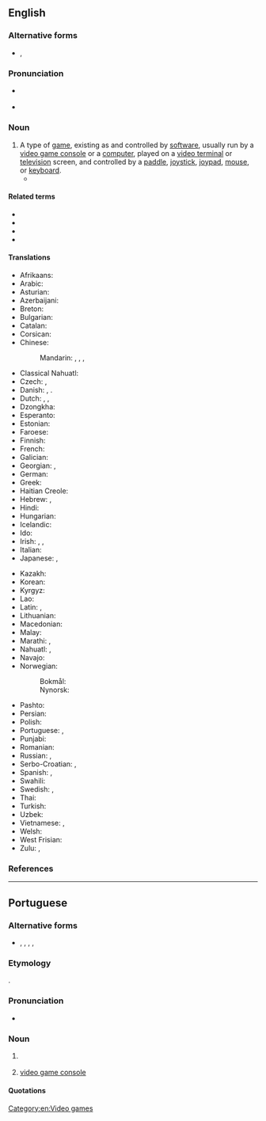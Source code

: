 {{also|videogame|video-game|vídeo-game|vídeo game}}
==English==

===Alternative forms===
* {{l|en|videogame}}, {{l|en|video-game}}

===Pronunciation===
* {{a|UK}} {{IPA|en|/ˈvɪ.di.əʊ̯ˌɡeɪm/}}
* {{a|US}} {{IPA|en|/ˈvɪ.di.oʊ̯ˌɡeɪm/}}

===Noun===
{{wikipedia}}
{{en-noun}}

# A type of [[game]], existing as and controlled by [[software]], usually run by a [[video game console]] or a [[computer]], played on a [[videoterminal|video terminal]] or [[television]] screen, and controlled by a [[paddle]], [[joystick]], [[joypad]], [[mouse]], or [[keyboard]]. {{defdate|1973<ref>{{R:Etymonline|video}}</ref>}}
#*{{quote-song|en|author={{w|Lana Del Rey}}; {{w|Justin Parker}}|title=[[w:Video Games (song)|Video Games]]|album={{w|Born to Die}}|date=7 October 2011|artist=Lana Del Rey|passage=Swinging in the backyard / Pull up in your fast car whistling my name / Open up a beer / And you say get over here and play a '''video game''' / [...] / I say you the bestest / Lean in for a big kiss, put his favorite perfume on / Go play your '''video game'''}}

====Related terms====
* {{l|en|video gaming}}
* {{l|en|electronic game}}
* {{l|en|computer game}}
* {{l|en|mobile game}}

====Translations====
{{trans-top|game controlled by software}}
* Afrikaans: {{t|af|videospeletjie}}
* Arabic: {{t|ar|لَعْبَةْ فِيدِيُو|f}}
* Asturian: {{t|ast|videoxuegu|m}}
* Azerbaijani: {{t|az|video oyun}}
* Breton: {{t|br|c'hoari video}}
* Bulgarian: {{t|bg|видеоигра́|f}}
* Catalan: {{t+|ca|videojoc|m}}
* Corsican: {{t|co|videoghjocu|m}}
* Chinese:
*: Mandarin: {{t+|cmn|電子遊戲|sc=Hani}}, {{t+|cmn|电子游戏|tr=diànzǐ yóuxì|sc=Hani}}, {{t|cmn|電腦遊戲|sc=Hani}}, {{t|cmn|电脑游戏|tr=diànnǎo yóuxì|sc=Hani}}
* Classical Nahuatl: {{t|nci|chīuhpōhualhuaztli patōlli}}
* Czech: {{t|cs|videohra|f}}, {{t|cs|počítačová hra|f}}
* Danish: {{t+|da|computerspil|n}} {{qualifier|computer}}, {{t|da|konsolspil|n}} {{qualifier|console}}. {{t|da|videospil|n}} {{qualifier|console|rare}}
* Dutch: {{t+|nl|videospel|n}}, {{t+|nl|videospelletje|n}}, {{t+|nl|game|m}}
* Dzongkha: {{t|dz|བརྙན་འཁོར་རྩེདམོ}}
* Esperanto: {{t|eo|videoludo}}
* Estonian: {{t|et|videomäng}}
* Faroese: {{t|fo|telduspøl}}
* Finnish: {{t+|fi|videopeli}}
* French: {{t+|fr|jeu vidéo|m}}
* Galician: {{t|gl|videoxogo|m}}
* Georgian: {{t|ka|ვიდეო თამაში}}, {{t|ka|ვიდეოთამაში}}
* German: {{t+|de|Videospiel|n}}
* Greek: {{t+|el|βιντεοπαιχνίδι|n}}
* Haitian Creole: {{t|ht|jwèt videyo}}
* Hebrew: {{t+|he|מִשְׂחַק מַחְשֵׁב|tr=miskhak makhšev|m}}, {{t|he|מִשְׂחַק וִידֵאוֹ|tr=miskhak vide'o|m}}
* Hindi: {{t|hi|वीडियो गेम|m}}
* Hungarian: {{t+|hu|videojáték}}
* Icelandic: {{t|is|tölvuleikur|m}}
* Ido: {{t|io|videoludo}}
* Irish: {{t|ga|cluiche físeán|m}}, {{t|ga|físchluiche|m}}, {{t|ga|cluiche físe|m}}
* Italian: {{t+|it|videogioco|m}}
* Japanese: {{t|ja|テレビゲーム|tr=terebi gēmu}}, {{t|ja|ビデオゲーム|tr=bideo gēmu}}
{{trans-mid}}
* Kazakh: {{t|kk|бейне ойын}}
* Korean: {{t|ko|비디오 게임}}
* Kyrgyz: {{t|ky|видео оюн}}
* Lao: {{t|lo|ວິ​ດີ​ໂອ​ເກມ}}
* Latin: {{t|la|[[lūdus]] [[ēlectrōnicus]]}}, {{t|la|[[lūdus]] [[vīsuālis]]}}
* Lithuanian: {{t|lt|video žaidimai}}
* Macedonian: {{t|mk|видеои́гра|f}}
* Malay: {{t|ms|permainan video}}
* Marathi: {{t|mr|संगणक खेळ|m}}, {{t|mr|व्हिडियो गेम|m}}
* Nahuatl: {{t|nah|videopatolli}}, {{t|nah|tepoztlamahuizoloni patolli}}
* Navajo: {{t|nv|ániʼ ííłdinii}}
* Norwegian:
*: Bokmål: {{t|nb|videospill|n}}
*: Nynorsk: {{t|nn|videospel|n}}
* Pashto: {{t|ps|ویډیو لوبه|m}}
* Persian: {{t|fa|بازیهای رایانه|tr=bâzihâ-ye râyâne|sc=fa-Arab}}
* Polish: {{t|pl|gra wideo|f}}
* Portuguese: {{t+|pt|videojogo|m}}, {{t+|pt|vídeo game|m}}
* Punjabi: {{t|pa|ਵਿਡਿਓ-ਗੇਮ|f}}
* Romanian: {{t+|ro|joc video|n}}
* Russian: {{t+|ru|компью́терная игра́|f}}, {{t+|ru|видеоигра́|f}}
* Serbo-Croatian: {{t|sh|видео игра|f}}, {{t|sh|video igra|f}}
* Spanish: {{t|es|juego de video}}, {{t+|es|videojuego}}
* Swahili: {{t|sw|mchezo wa video}}
* Swedish: {{t+|sv|TV-spel|n}}, {{t|sv|videospel|n}}
* Thai: {{t|th|เกมคอมพิวเตอร์}}
* Turkish: {{t|tr|bilgisayar oyunları}}
* Uzbek: {{t|uz|kompyuter oʻyinlari}}
* Vietnamese: {{t|vi|trò chơi điện tử}}, {{t+|vi|game}}
* Welsh: {{t|cy|gêm fideo|f}}
* West Frisian: {{t|fy|kompjûterspultsje}}
* Zulu: {{t|zu|umdlalo we video}}, {{t|zu|umdlalo wevidiyo}}
{{trans-bottom}}

===References===
<references/>

[[Category:en:Video games]]

----

==Portuguese==

===Alternative forms===
* {{l|pt|videogame}}, {{l|pt|vídeo-game}}, {{l|pt|vídeo game}}, {{l|pt|vídeo game}}, {{l|pt|videogueime}} {{qualifier|rare}}

===Etymology===
{{ubor|pt|en|video game}}.

===Pronunciation===
* {{IPA|pt|/vi.d͡ʒjoˈɡej.mi/}}

===Noun===
{{pt-noun|m|s}}

# {{lb|pt|Brazil}} {{l|en|video game}} {{gloss|software game}}
#: {{syn|pt|videojogo}}
# {{lb|pt|Brazil}} [[video game console]]
#: {{syn|pt|consola|q1=Portugal|console|q2=Brazil}}

====Quotations====
{{seeCites|pt}}

{{topics|pt|Video games}}